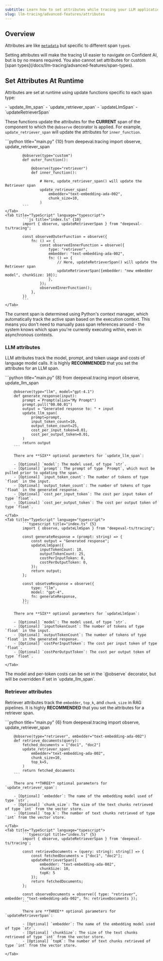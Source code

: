 ```yaml
---
subtitle: Learn how to set attributes while tracing your LLM application
slug: llm-tracing/advanced-features/attributes
---
```


## Overview

Attributes are like [`metadata`](/docs/llm-tracing/advanced-features/metadata) but specific to different span `type`s.

<Tip>
  Setting attributes will make the tracing UI easier to navigate on Confident
  AI, but is by no means required. You also cannot set attributes for custom
  [span types](/docs/llm-tracing/advanced-features/span-types).
</Tip>

## Set Attributes At Runtime

Attributes are set at runtime using update functions specific to each span type:

<Tabs>
  <Tab title="Python" language="python">
    - `update_llm_span` - `update_retriever_span`
  </Tab>
  <Tab title="TypeScript" language="typescript">
    - `updateLlmSpan` - `updateRetrieverSpan`
  </Tab>
</Tabs>

These functions update the attributes for the **CURRENT** span of the component to which the `@observe` decorator is applied. For example, `update_retriever_span` will update the attributes for `inner_function`.

<Tabs>
    <Tab title="Python" language="python">
            ```python title="main.py" {10}
            from deepeval.tracing import observe, update_retriever_span

            @observe(type="custom")
            def outer_function():

                @observe(type="retriever")
                def inner_function():

                    # Here, update_retriever_span() will update the Retriever span
                    update_retriever_span(
                        embedder="text-embedding-ada-002",
                        chunk_size=10,
                    )
            ```
    </Tab>
    <Tab title="TypeScript" language="typescript">
            ```js title="index.ts" {10}
            import { observe, updateRetrieverSpan } from "deepeval-ts/tracing";

            const observedOuterFunction = observe({
                fn: () => {
                    const observedInnerFunction = observe({
                        type: "retriever",
                        embedder: "text-embedding-ada-002",
                        fn: () => {
                            // Here, updateRetrieverSpan() will update the Retriever span
                            updateRetrieverSpan({embedder: "new embedder model", chunkSize: 10});
                        },
                    });
                    observedInnerFunction();
                },
            })
            ```
    </Tab>

</Tabs>

<Accordion title="How attributes update asynchronously">
  The current span is determined using Python's context manager, which
  automatically track the active span based on the execution context. This means
  you don't need to manually pass span references around - the system knows
  which span you're currently executing within, even in asynchronous contexts.
</Accordion>

### LLM attributes

LLM attributes track the model, prompt, and token usage and costs of language model calls. It is highly **RECOMMENDED** that you set the attributes for an LLM span.

<Tabs>
    <Tab title="Python" language="python">
        ```python title="main.py" {8}
        from deepeval.tracing import observe, update_llm_span
        
        @observe(type="llm", model="gpt-4.1")
        def generate_response(input):
            prompt = Prompt(alias="My Prompt")
            prompt.pull("00.00.01")
            output = "Generated response to: " + input
            update_llm_span(
                prompt=prompt,
                input_token_count=10,
                output_token_count=25,
                cost_per_input_token=0.01,
                cost_per_output_token=0.01,
            )
            return output
        ```

        There are **SIX** optional parameters for `update_llm_span`:

        - [Optional] `model`: The model used, of type `str`.
        - [Optional] `prompt`: The prompt of type `Prompt`, which must be pulled prior to updating the span.
        - [Optional] `input_token_count`: The number of tokens of type `float` in the input.
        - [Optional] `output_token_count`: The number of tokens of type `float` in the generated response.
        - [Optional] `cost_per_input_token`: The cost per input token of type `float`.
        - [Optional] `cost_per_output_token`: The cost per output token of type `float`.

    </Tab>
    <Tab title="TypeScript" language="typescript">
            ```typescript title="index.ts" {5}
            import { observe, updateLlmSpan } from "deepeval-ts/tracing";

            const generateResponse = (prompt: string) => {
                const output = "Generated response";
                updateLlmSpan({
                    inputTokenCount: 10,
                    outputTokenCount: 25,
                    costPerInputToken: 0,
                    costPerOutputToken: 0,
                });
                return output;
            };

            const obsetveResponse = observe({
                type: "llm",
                model: "gpt-4",
                fn: generateResponse,
            });
            ```

        There are **SIX** optional parameters for `updateLlmSpan`:

        - [Optional] `model`: The model used, of type `str`.
        - [Optional] `inputTokenCount`: The number of tokens of type `float` in the input.
        - [Optional] `outputTokenCount`: The number of tokens of type `float` in the generated response.
        - [Optional] `costPerInputToken`: The cost per input token of type `float`.
        - [Optional] `costPerOutputToken`: The cost per output token of type `float`.

    </Tab>

</Tabs>

<Note>
  The model and per-token costs can be set in the `@observe` decorator, but will
  be overridden if set in `update_llm_span`.
</Note>

### Retriever attributes

Retriever attributes track the `embedder`, `top_k`, and `chunk_size` in RAG pipelines. It is highly **RECOMMENDED** that you set the attributes for a retriever span.

<Tabs>
    <Tab title="Python" language="python">
        ```python title="main.py" {6}
        from deepeval.tracing import observe, update_retriever_span
        
        @observe(type="retriever", embedder="text-embedding-ada-002")
        def retrieve_documents(query):
            fetched_documents = ["doc1", "doc2"]
            update_retriever_span(
                embedder="text-embedding-ada-002",
                chunk_size=10,
                top_k=5,
            )
            return fetched_documents
        ```

        There are **THREE** optional parameters for `update_retriever_span`:

        - [Optional] `embedder`: The name of the embedding model used of type `str`.
        - [Optional] `chunk_size`: The size of the text chunks retrieved of type `int` from the vector store.
        - [Optional] `top_k`: The number of text chunks retrieved of type `int` from the vector store.

    </Tab>
    <Tab title="TypeScript" language="typescript">
            ```typescript title="index.ts" {5}
            import { observe, updateRetrieverSpan } from 'deepeval-ts/tracing';

            const retrieveDocuments = (query: string): string[] => {
                const fetchedDocuments = ["doc1", "doc2"];
                updateRetrieverSpan({
                    embedder: "text-embedding-ada-002",
                    chunkSize: 10,
                    topK: 5
                });
                return fetchedDocuments;
            };

            const observeDocuments = observe({ type: "retriever", embedder: "text-embedding-ada-002", fn: retrieveDocuments });
            ```

            There are **THREE** optional parameters for `updateRetrieverSpan`:

            - [Optional] `embedder`: The name of the embedding model used of type `str`.
            - [Optional] `chunkSize`: The size of the text chunks retrieved of type `int` from the vector store.
            - [Optional] `topK`: The number of text chunks retrieved of type `int` from the vector store.

    </Tab>

</Tabs>
